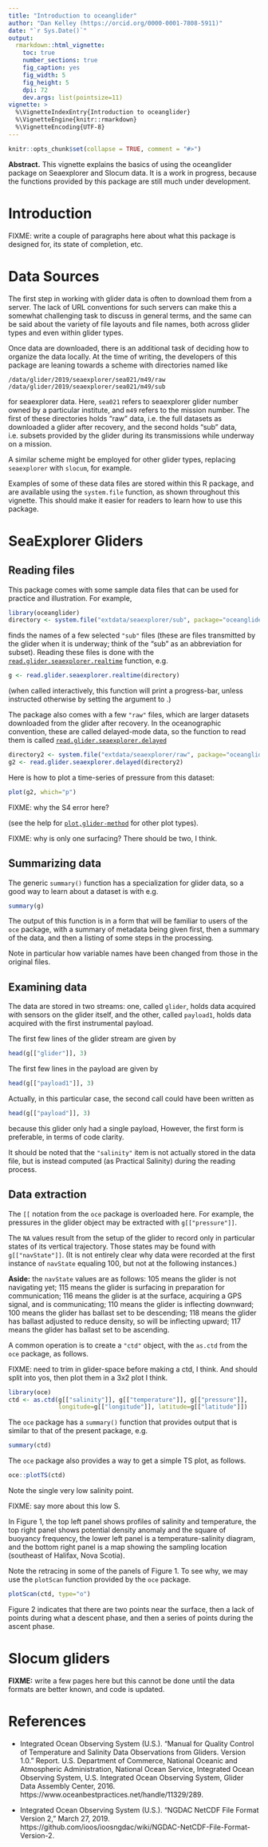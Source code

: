 ```yaml
---
title: "Introduction to oceanglider"
author: "Dan Kelley (https://orcid.org/0000-0001-7808-5911)"
date: "`r Sys.Date()`"
output:
  rmarkdown::html_vignette:
    toc: true
    number_sections: true
    fig_caption: yes
    fig_width: 5
    fig_height: 5
    dpi: 72
    dev.args: list(pointsize=11)
vignette: >
  %\VignetteIndexEntry{Introduction to oceanglider}
  %\VignetteEngine{knitr::rmarkdown}
  %\VignetteEncoding{UTF-8}
---
```


<!-- HOW TO BUILD THE VIGNETTE. -->
<!-- 1. edit this file in vignettes/oceanglider.Rmd -->
<!-- 2. devtools::build_vignettes() -->
<!-- 3. devtools::install(build_vignettes=TRUE) -->


```r
knitr::opts_chunk$set(collapse = TRUE, comment = "#>")
```

**Abstract.** This vignette explains the basics of using the oceanglider
package on Seaexplorer and Slocum data. It is \emph{very much} a work in
progress, because the functions provided by this package are still much under
development.

# Introduction

FIXME: write a couple of paragraphs here about what this package is designed
for, its state of completion, etc.


# Data Sources

The first step in working with glider data is often to download them from a
server. The lack of URL conventions for such servers can make this a somewhat
challenging task to discuss in general terms, and the same can be said about
the variety of file layouts and file names, both across glider types and even
within glider types.

Once data are downloaded, there is an additional task of deciding how to
organize the data locally. At the time of writing, the developers of this
package are leaning towards a scheme with directories named like
```
/data/glider/2019/seaexplorer/sea021/m49/raw
/data/glider/2019/seaexplorer/sea021/m49/sub
```
for seaexplorer data. Here, `sea021` refers to seaexplorer glider number owned
by a particular institute, and `m49` refers to the mission number. The first of
these directories holds "raw" data, i.e. the full datasets as downloaded a
glider after recovery, and the second holds "sub" data, i.e. subsets provided
by the glider during its transmissions while underway on a mission.

A similar scheme might be employed for other glider types, replacing
`seaexplorer` with `slocum`, for example.

Examples of some of these data files are stored within this R package, and are
available using the `system.file` function, as shown throughout this vignette.
This should make it easier for readers to learn how to use this package.


# SeaExplorer Gliders

## Reading files

This package comes with some sample data files that can be used for practice and
illustration.  For example,
```r
library(oceanglider)
directory <- system.file("extdata/seaexplorer/sub", package="oceanglider")
```
finds the names of a few selected `"sub"` files (these are files transmitted by
the glider when it is underway; think of the "sub" as an abbreviation for
subset).  Reading these files is done with the
[`read.glider.seaexplorer.realtime`](../help/read.glider.seaexplorer.realtime) function,
e.g.
```r
g <- read.glider.seaexplorer.realtime(directory)
```
(when called interactively, this function will print a progress-bar, unless
instructed otherwise by setting the argument \code{progressBar} to
\code{FALSE}.)

The package also comes with a few `"raw"` files, which are larger datasets
downloaded from the glider after recovery.  In the oceanographic convention,
these are called delayed-mode data, so the function to read them is called
[`read.glider.seaexplorer.delayed`](../help/read.glider.seaexplorer.delayed)
```r
directory2 <- system.file("extdata/seaexplorer/raw", package="oceanglider")
g2 <- read.glider.seaexplorer.delayed(directory2)
```

Here is how to plot a time-series of pressure from this dataset:
```r
plot(g2, which="p")
```

FIXME: why the S4 error here?

(see the help for [`plot,glider-method`](../help/plot-glider-method) for other
plot types).

FIXME: why is only one surfacing? There should be two, I think.

## Summarizing data

The generic `summary()` function has a specialization for glider data, so a
good way to learn about a dataset is with e.g.
```r
summary(g)
```

The output of this function is in a form that will be familiar to users of the
`oce` package, with a summary of metadata being given first, then a summary of
the data, and then a listing of some steps in the processing.

Note in particular how variable names have been changed from those in the
original files.

## Examining data

The data are stored in two streams: one, called `glider`, holds data acquired
with sensors on the glider itself, and the other, called `payload1`, holds data
acquired with the first instrumental payload.

The first few lines of the glider stream are given by

```r
head(g[["glider"]], 3)
```

The first few lines in the payload are given by
```r
head(g[["payload1"]], 3)
```

Actually, in this particular case, the second call could have been
written as
```r
head(g[["payload"]], 3)
```
because this glider only had a single payload, However, the first form is
preferable, in terms of code clarity.

It should be noted that the `"salinity"` item is not actually stored in the
data file, but is instead computed (as Practical Salinity) during the reading
process.

## Data extraction

The `[[` notation from the `oce` package is overloaded here. For example,
the pressures in the glider object may be extracted with
`g[["pressure"]]`.

The `NA` values result from the setup of the glider to record only in
particular states of its vertical trajectory. Those states may be found with
`g[["navState"]]`.  (It is not entirely clear why data were recorded at the
first instance of `navState` equaling 100, but not at the following instances.)

**Aside:** the `navState` values are as follows:
105 means the glider is not navigating yet;
115 means the glider is surfacing in preparation for communication;
116 means the glider is at the surface, acquiring a GPS signal, and is communicating;
110 means the glider is inflecting downward;
100 means the glider has ballast set to be descending;
118 means the glider has ballast adjusted to reduce density, so will be inflecting upward;
117 means the glider has ballast set to be ascending.

A common operation is to create a `"ctd"` object, with the `as.ctd` from the
`oce` package, as follows.

FIXME: need to trim in glider-space before making a ctd, I think. And should
split into yos, then plot them in a 3x2 plot I think.

```r
library(oce)
ctd <- as.ctd(g[["salinity"]], g[["temperature"]], g[["pressure"]],
              longitude=g[["longitude"]], latitude=g[["latitude"]])
```

The `oce` package has a `summary()` function that provides output that is similar
to that of the present package, e.g.
```r
summary(ctd)
```

The `oce` package also provides a way to get a simple TS plot, as follows.

```r
oce::plotTS(ctd)
```

Note the single very low salinity point.

FIXME: say more about this low S.



In Figure 1, the top left panel shows profiles of salinity and temperature, the
top right panel shows potential density anomaly and the square of buoyancy
frequency, the lower left panel is a temperature-salinity diagram, and the
bottom right panel is a map showing the sampling location (southeast of
Halifax, Nova Scotia).

Note the retracing in some of the panels of Figure 1. To see why, we may use
the `plotScan` function provided by the `oce` package.
```r
plotScan(ctd, type="o")
```

Figure 2 indicates that there are two points near the surface, then a lack of
points during what a descent phase, and then a series of points during the
ascent phase.



# Slocum gliders

**FIXME:** write a few pages here \cdots but this cannot be done until the data
formats are better known, and code is updated.


# References

* Integrated Ocean Observing System (U.S.). “Manual for Quality Control of
Temperature and Salinity Data Observations from Gliders. Version 1.0.” Report.
U.S. Department of Commerce, National Oceanic and Atmospheric Administration,
National Ocean Service, Integrated Ocean Observing System, U.S. Integrated
Ocean Observing System, Glider Data Assembly Center, 2016.
https://www.oceanbestpractices.net/handle/11329/289.

* Integrated Ocean Observing System (U.S.). “NGDAC NetCDF File Format Version
2,” March 27, 2019.
https://github.com/ioos/ioosngdac/wiki/NGDAC-NetCDF-File-Format-Version-2.
